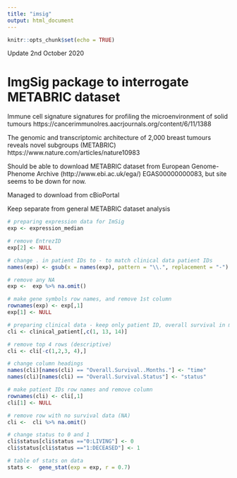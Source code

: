 ```yaml
---
title: "imsig"
output: html_document
---
```


```r
knitr::opts_chunk$set(echo = TRUE)
```

Update 2nd October 2020

# ImgSig package to interrogate METABRIC dataset

Immune cell signature signatures for profiling the microenvironment of solid tumours https://cancerimmunolres.aacrjournals.org/content/6/11/1388

The genomic and transcriptomic architecture of 2,000 breast tumours reveals novel subgroups (METABRIC) https://www.nature.com/articles/nature10983

Should be able to download METABRIC dataset from European Genome-Phenome Archive (http://www.ebi.ac.uk/ega/) EGAS00000000083, but site seems to be down for now.

Managed to download from cBioPortal

Keep separate from general METABRIC dataset analysis

```r
# preparing expression data for ImSig
exp <- expression_median

# remove EntrezID
exp[2] <- NULL

# change . in patient IDs to - to match clinical data patient IDs
names(exp) <- gsub(x = names(exp), pattern = "\\.", replacement = "-")  

# remove any NA
exp <-  exp %>% na.omit()

# make gene symbols row names, and remove 1st column
rownames(exp) <- exp[,1]
exp[1] <- NULL

# preparing clinical data - keep only patient ID, overall survival in months and status (live/dead)
cli <- clinical_patient[,c(1, 13, 14)]

# remove top 4 rows (descriptive)
cli <- cli[-c(1,2,3, 4),]

# change column headings
names(cli)[names(cli) == "Overall.Survival..Months."] <- "time"
names(cli)[names(cli) == "Overall.Survival.Status"] <- "status"

# make patient IDs row names and remove column
rownames(cli) <- cli[,1]
cli[1] <- NULL

# remove row with no survival data (NA)
cli <-  cli %>% na.omit()

# change status to 0 and 1
cli$status[cli$status =="0:LIVING"] <- 0
cli$status[cli$status =="1:DECEASED"] <- 1
```

```r
# table of stats on data
stats <-  gene_stat(exp = exp, r = 0.7)
```
